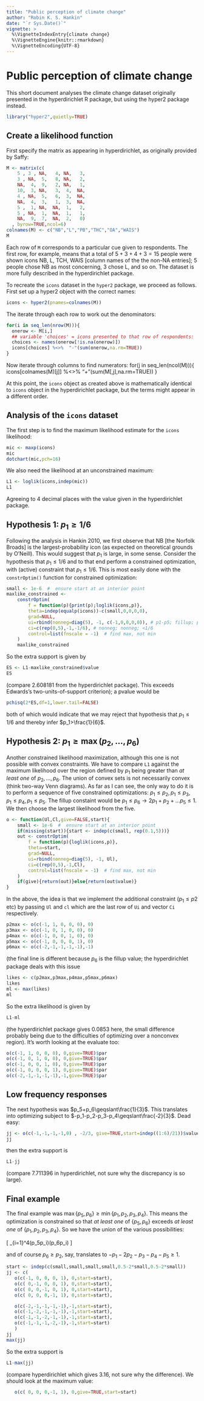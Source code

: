 ```yaml
---
title: "Public perception of climate change"
author: "Robin K. S. Hankin"
date: "`r Sys.Date()`"
vignette: >
  %\VignetteIndexEntry{climate change}
  %\VignetteEngine{knitr::rmarkdown}
  %\VignetteEncoding{UTF-8}
---
```



# Public perception of climate change

This short document analyses the climate change dataset originally
presented in the hyperdirichlet R package, but using the hyper2
package instead.

```r
library("hyper2",quietly=TRUE)
```

## Create a likelihood function

First specify the matrix as appearing in hyperdirichlet, as originally
provided by Saffy:

```r
M <- matrix(c(
    5 , 3 , NA,   4, NA,   3,
    3 , NA,  5,   8, NA,   2,
    NA,  4,  9,   2, NA,   1,
    10,  3, NA,   3,  4,  NA,
    4 , NA,  5,   6,  3,  NA,
    NA,  4,  3,   1,  3,  NA,
    5 ,  1, NA,  NA,  1,   2,
    5 , NA,  1,  NA,  1,   1,
    NA,  9,  7,  NA,  2,   0)
  , byrow=TRUE,ncol=6)
colnames(M) <- c("NB","L","PB","THC","OA","WAIS")
M
```

Each row of ```M``` corresponds to a particular cue given to
respondents.  The first row, for example, means that a total of
$5+3+4+3=15$ people were shown icons NB, L, TCH, WAIS [column names of
the the non-NA entries]; 5 people chose NB as most concerning, 3 chose
L, and so on.  The dataset is more fully described in the
hyperdirichlet package.

To recreate the ```icons``` dataset in the ```hyper2``` package, we
proceed as follows.  First set up a hyper2 object with the correct
names:

```r
icons <- hyper2(pnames=colnames(M))
```

The  iterate through each row to work out the denominators:

```r
for(i in seq_len(nrow(M))){
  onerow <- M[i,]
  ## variable 'choices' = icons presented to that row of respondents:
  choices <- names(onerow[!is.na(onerow)])
  icons[choices] %<>%  "-"(sum(onerow,na.rm=TRUE))
}
```

Now iterate through columns to find numerators:
for(j in seq_len(ncol(M))){
  icons[colnames(M)[j]] %<>% "+"(sum(M[,j],na.rm=TRUE))
}

At this point, the ```icons``` object as created above is
mathematically identical to ```icons``` object in the hyperdirichlet
package, but the terms might appear in a different order.

## Analysis of the ```icons``` dataset

The first step is to find the maximum likelihood estimate for the
```icons``` likelihood:

```r
mic <- maxp(icons)
mic
dotchart(mic,pch=16)
```

We also need the likelihood at an unconstrained maximum:

```r
L1 <- loglik(icons,indep(mic))
L1
```

Agreeing to 4 decimal places with the value given in the
hyperdirichlet package.

## Hypothesis 1: $p_1\geqslant 1/6$

Following the analysis in Hankin 2010, we first observe that NB [the
Norfolk Broads] is the largest-probability icon (as expected on
theoretical grounds by O'Neill).  This would suggest that $p_1$ is
large, in some sense.  Consider the hypothesis that $p_1\leqslant 1/6$
and to that end perform a constrained optimization, with (active)
constraint that $p_1\leqslant 1/6$.  This is most easily done with the
```constrOptim()``` function for constrained optimization:

```r
small <- 1e-6  #  ensure start at an interior point
maxlike_constrained <-
    constrOptim(
        f = function(p){print(p);loglik(icons,p)},  
        theta=indep(equalp(icons))-c(small,0,0,0,0),
        grad=NULL,
        ui=rbind(nonneg=diag(5), -1, c(-1,0,0,0,0)), # p1-p5; fillup; p1
        ci=c(rep(0,5),-1,-1/6), # nonneg; nonneg; <1/6
        control=list(fnscale = -1)  # find max, not min
    )
    maxlike_constrained
```	

So the extra support is given by

```r
ES <- L1-maxlike_constrained$value 
ES
```

(compare 2.608181 from the hyperdirichlet package).  This exceeds
Edwards's two-units-of-support criterion); a pvalue would be

```r
pchisq(2*ES,df=1,lower.tail=FALSE)
```

both of which would indicate that we may reject that hypothesis that
$p_1\leqslant 1/6$ and thereby infer $p_1>\frac{1}{6}$.

## Hypothesis 2: $p_1\geqslant\max\left(p_2,\ldots,p_6\right)$

Another constrained likelihood maximization, although this one is not
possible with convex constraints.  We have to compare ```L1``` against
the maximum likelihood over the region defined by $p_1$ being greater
than *at least one* of $p_2,\ldots,p_6$.  The union of convex sets is
not necessarily convex (think two-way Venn diagrams).  As far as I can
see, the only way to do it is to perform a sequence of five
constrained optimizations: $p_1\leq p_2, p_1\leq p_3, p_1\leq p_4,
p_1\leq p_5$.  The fillup constaint would be $p_1\leq
p_6\longrightarrow 2p_1+p_2+\ldots p_5\leq 1$.  We then choose the
largest likelihood from the five.

```r
o <- function(Ul,Cl,give=FALSE,start){
    small <- 1e-6  #  ensure start at an interior point
    if(missing(start)){start <- indep(c(small, rep(0.1,5)))}
    out <- constrOptim(
        f = function(p){loglik(icons,p)},  
        theta=start,
        grad=NULL,
        ui=rbind(nonneg=diag(5), -1, Ul),
        ci=c(rep(0,5),-1,Cl), 
        control=list(fnscale = -1)  # find max, not min
    )
    if(give){return(out)}else{return(out$value)}
}
```

In the above, the idea is that we implement the additional constraint
($p_1\leq p2$ etc) by passing ```Ul``` and ```cl``` which are the last
row of ```Ui``` and vector ```Ci``` respectively.

```r
p2max <- o(c(-1, 1, 0, 0, 0), 0)
p3max <- o(c(-1, 0, 1, 0, 0), 0)
p4max <- o(c(-1, 0, 0, 1, 0), 0)
p5max <- o(c(-1, 0, 0, 0, 1), 0)
p6max <- o(c(-2,-1,-1,-1,-1),-1)
```

(the final line is different because $p_6$ is the fillup value; the
hyperdirichlet package deals with this issue 

```r
likes <- c(p2max,p3max,p4max,p5max,p6max)
likes
ml <- max(likes)
ml
```

So the extra likelihood is given by

```r
L1-ml
```

(the hyperdirichlet package gives 0.0853 here, the small difference
probably being due to the difficulties of optimizing over a nonconvex
region).  It's worth looking at the evaluate too:

```r
o(c(-1, 1, 0, 0, 0), 0,give=TRUE)$par
o(c(-1, 0, 1, 0, 0), 0,give=TRUE)$par
o(c(-1, 0, 0, 1, 0), 0,give=TRUE)$par
o(c(-1, 0, 0, 0, 1), 0,give=TRUE)$par
o(c(-2,-1,-1,-1,-1),-1,give=TRUE)$par
```

## Low frequency responses

The next hypothesis was $p_5+p_6\geqslant\frac{1}{3}$.  This translates
into optimizing subject to $-p_1-p_2-p_3-p_4\geqslant\frac{-2}{3}$.  Dead
easy:

```r
jj <- o(c(-1,-1,-1,-1,0) , -2/3, give=TRUE,start=indep((1:6)/21))$value
jj
```

then the extra support is 

```r
L1-jj
```

(compare 7.711396 in hyperdirichlet, not sure why the discrepancy is
so large).

## Final example

The final example was
$\max\left\{p_5,p_6\right\}\geqslant\min\left\{p_1,p_2,p_3,p_4\right\}$.
This means the optimization is constrained so that *at least one* of
$\left\{p_5,p_6\right\}$ exceeds *at least one* of
$\left\{p_1,p_2,p_3,p_4\right\}$.  So we have the union of the various
possibilities:

\[
\bigcup_{i=1}^4(p_5\geqslant p_i)\cup(p_6\geqslant p_i)
\]

and of course $p_6\geqslant p_2$, say, translates to
$-p_1-2p_2-p_3-p_4-p_5\geqslant 1$.

```r
start <- indep(c(small,small,small,small,0.5-2*small,0.5-2*small))
jj <- c(
   o(c(-1, 0, 0, 0, 1), 0,start=start),
   o(c( 0,-1, 0, 0, 1), 0,start=start),
   o(c( 0, 0,-1, 0, 1), 0,start=start),
   o(c( 0, 0, 0,-1, 1), 0,start=start),

   o(c(-2,-1,-1,-1,-1),-1,start=start),
   o(c(-1,-2,-1,-1,-1),-1,start=start),
   o(c(-1,-1,-2,-1,-1),-1,start=start),
   o(c(-1,-1,-1,-2,-1),-1,start=start)
   )
jj
max(jj)
```

So the extra support is

```r
L1-max(jj)
```
(compare hyperdirichlet which gives 3.16, not sure why the difference).
We should look at the maximum value:

```r
   o(c( 0, 0, 0,-1, 1), 0,give=TRUE,start=start)
```